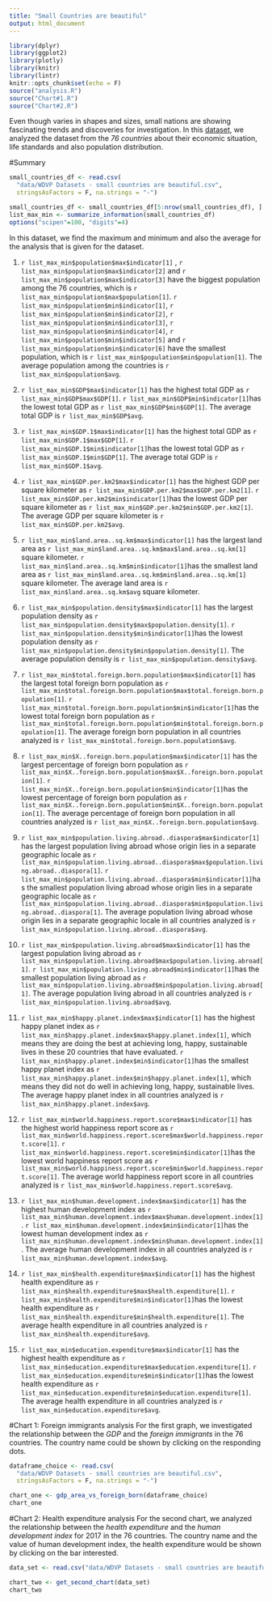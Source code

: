 ```yaml
---
title: "Small Countries are beautiful"
output: html_document
---
```


```r
library(dplyr)
library(ggplot2)
library(plotly)
library(knitr)
library(lintr)
knitr::opts_chunk$set(echo = F)
source("analysis.R")
source("Chart#1.R")
source("Chart#2.R")
```

Even though varies in shapes and sizes, small nations are showing fascinating trends and discoveries for investigation. In this [dataset](https://docs.google.com/spreadsheets/d/11LhOlwsloUuA495r-04IDwciMqNrLwWGpveqpF61WXU/edit#gid=1246185258), we analyzed the dataset from the _76 countries_ about their economic situation, life standards and also population distribution. 

#Summary 

```r
small_countries_df <- read.csv(
  "data/WDVP Datasets - small countries are beautiful.csv",
  stringsAsFactors = F, na.strings = "-")

small_countries_df <- small_countries_df[5:nrow(small_countries_df), ]
list_max_min <- summarize_information(small_countries_df)
options("scipen"=100, "digits"=4)
```
In this dataset, we find the maximum and minimum and also the average for the analysis that is given for the dataset. 

1. `r list_max_min$population$max$indicator[1]` , `r list_max_min$population$max$indicator[2]` and `r list_max_min$population$max$indicator[3]` have the biggest population among the 76 countries, which is `r list_max_min$population$max$population[1]`. `r list_max_min$population$min$indicator[1]`, `r list_max_min$population$min$indicator[2]`, `r list_max_min$population$min$indicator[3]`, `r list_max_min$population$min$indicator[4]`, `r list_max_min$population$min$indicator[5]` and `r list_max_min$population$min$indicator[6]` have the smallest population, which is `r list_max_min$population$min$population[1]`. The average population among the countries is `r list_max_min$population$avg`. 

2. `r list_max_min$GDP$max$indicator[1]` has the highest total GDP as `r list_max_min$GDP$max$GDP[1]`. `r list_max_min$GDP$min$indicator[1]`has the lowest total GDP as `r list_max_min$GDP$min$GDP[1]`. The average total GDP is `r list_max_min$GDP$avg`. 

3. `r list_max_min$GDP.1$max$indicator[1]` has the highest total GDP as `r list_max_min$GDP.1$max$GDP[1]`. `r list_max_min$GDP.1$min$indicator[1]`has the lowest total GDP as `r list_max_min$GDP.1$min$GDP[1]`. The average total GDP is `r list_max_min$GDP.1$avg`. 

4. `r list_max_min$GDP.per.km2$max$indicator[1]` has the highest GDP per square kilometer as `r list_max_min$GDP.per.km2$max$GDP.per.km2[1]`. `r list_max_min$GDP.per.km2$min$indicator[1]`has the lowest GDP per square kilometer as `r list_max_min$GDP.per.km2$min$GDP.per.km2[1]`. The average GDP per square kilometer is `r list_max_min$GDP.per.km2$avg`. 

5. `r list_max_min$land.area..sq.km$max$indicator[1]` has the largest land area as `r list_max_min$land.area..sq.km$max$land.area..sq.km[1]` square kilometer. `r list_max_min$land.area..sq.km$min$indicator[1]`has the smallest land area as `r list_max_min$land.area..sq.km$min$land.area..sq.km[1]` square kilometer. The average land area is `r list_max_min$land.area..sq.km$avg` square kilometer. 

6. `r list_max_min$population.density$max$indicator[1]` has the largest population density as `r list_max_min$population.density$max$population.density[1]`. `r list_max_min$population.density$min$indicator[1]`has the lowest population density as `r list_max_min$population.density$min$population.density[1]`. The average population density is `r list_max_min$population.density$avg`. 

7. `r list_max_min$total.foreign.born.population$max$indicator[1]` has the largest total foreign born population as `r list_max_min$total.foreign.born.population$max$total.foreign.born.population[1]`. 
`r list_max_min$total.foreign.born.population$min$indicator[1]`has the lowest total foreign born population as `r list_max_min$total.foreign.born.population$min$total.foreign.born.population[1]`. The average foreign born population in all countries analyzed is `r list_max_min$total.foreign.born.population$avg`. 

8. `r list_max_min$X..foreign.born.population$max$indicator[1]` has the largest percentage of foreign born population as `r list_max_min$X..foreign.born.population$max$X..foreign.born.population[1]`. 
`r list_max_min$X..foreign.born.population$min$indicator[1]`has the lowest percentage of foreign born population as `r list_max_min$X..foreign.born.population$min$X..foreign.born.population[1]`. The average percentage of foreign born population in all countries analyzed is `r list_max_min$X..foreign.born.population$avg`. 

9. `r list_max_min$population.living.abroad..diaspora$max$indicator[1]` has the largest population living abroad whose origin lies in a separate geographic locale as `r list_max_min$population.living.abroad..diaspora$max$population.living.abroad..diaspora[1]`. 
`r list_max_min$population.living.abroad..diaspora$min$indicator[1]`has the smallest population living abroad whose origin lies in a separate geographic locale as `r list_max_min$population.living.abroad..diaspora$min$population.living.abroad..diaspora[1]`. The average population living abroad whose origin lies in a separate geographic locale in all countries analyzed is `r list_max_min$population.living.abroad..diaspora$avg`. 

10. `r list_max_min$population.living.abroad$max$indicator[1]` has the largest population living abroad as `r list_max_min$population.living.abroad$max$population.living.abroad[1]`. 
`r list_max_min$population.living.abroad$min$indicator[1]`has the smallest population living abroad as `r list_max_min$population.living.abroad$min$population.living.abroad[1]`. The average population living abroad in all countries analyzed is `r list_max_min$population.living.abroad$avg`. 

11. `r list_max_min$happy.planet.index$max$indicator[1]` has the highest happy planet index as `r list_max_min$happy.planet.index$max$happy.planet.index[1]`, which means they are doing the best at achieving long, happy, sustainable lives in these 20 countries that have evaluated. 
`r list_max_min$happy.planet.index$min$indicator[1]`has the smallest happy planet index as `r list_max_min$happy.planet.index$min$happy.planet.index[1]`, which means they did not do well in achieving long, happy, sustainable lives. The average happy planet index in all countries analyzed is `r list_max_min$happy.planet.index$avg`. 

11. `r list_max_min$world.happiness.report.score$max$indicator[1]` has the highest world happiness report score as `r list_max_min$world.happiness.report.score$max$world.happiness.report.score[1]`. 
`r list_max_min$world.happiness.report.score$min$indicator[1]`has the lowest world happiness report score as `r list_max_min$world.happiness.report.score$min$world.happiness.report.score[1]`. The average world happiness report score in all countries analyzed is `r list_max_min$world.happiness.report.score$avg`. 

12. `r list_max_min$human.development.index$max$indicator[1]` has the highest human development index as `r list_max_min$human.development.index$max$human.development.index[1]`. 
`r list_max_min$human.development.index$min$indicator[1]`has the lowest human development index as `r list_max_min$human.development.index$min$human.development.index[1]`. The average human development index in all countries analyzed is `r list_max_min$human.development.index$avg`. 

13. `r list_max_min$health.expenditure$max$indicator[1]` has the highest health expenditure as `r list_max_min$health.expenditure$max$health.expenditure[1]`. 
`r list_max_min$health.expenditure$min$indicator[1]`has the lowest health expenditure as `r list_max_min$health.expenditure$min$health.expenditure[1]`. The average health expenditure in all countries analyzed is `r list_max_min$health.expenditure$avg`. 

14. `r list_max_min$education.expenditure$max$indicator[1]` has the highest health expenditure as `r list_max_min$education.expenditure$max$education.expenditure[1]`. 
`r list_max_min$education.expenditure$min$indicator[1]`has the lowest health expenditure as `r list_max_min$education.expenditure$min$education.expenditure[1]`. The average health expenditure in all countries analyzed is `r list_max_min$education.expenditure$avg`. 

#Chart 1: Foreign immigrants analysis
For the first graph, we investigated the relationship between the *GDP* and the *foreign immigrants* in the 76 countries. The country name could be shown by clicking on the responding dots. 

```r
dataframe_choice <- read.csv(
  "data/WDVP Datasets - small countries are beautiful.csv",
  stringsAsFactors = F, na.strings = "-")

chart_one <- gdp_area_vs_foreign_born(dataframe_choice)
chart_one
```

#Chart 2: Health expenditure analysis
For the second chart, we analyzed the relationship between the *health expenditure* and the *human development index* for 2017 in the 76 countries. The country name and the value of human development index, the health expenditure would be shown by clicking on the bar interested. 

```r
data_set <- read.csv("data/WDVP Datasets - small countries are beautiful.csv", stringsAsFactors = FALSE, na.strings = "-")

chart_two <- get_second_chart(data_set)
chart_two

```